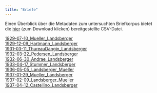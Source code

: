 ```yaml
---
title: "Briefe"
---
```

Einen Überblick über die Metadaten zum untersuchten Briefkorpus bietet die [hier](files/metadata_letters.csv) (zum Download klicken) bereitgestellte CSV-Datei.

[1929-07-10_Mueller_Landsberger](1929-07-10_Mueller_Landsberger.qmd)  
[1929-12-09_Hartmann_Landsberger](1929-12-09_Hartmann_Landsberger.qmd)  
[1931-03-11_ThureauDangin_Landsberger](1931-03-11_ThureauDangin_Landsberger.qmd)  
[1932-03-22_Pedersen_Landsberger](1932-03-22_Pedersen_Landsberger.qmd)  
[1932-06-30_Andrae_Landsberger](1932-06-30_Andrae_Landsberger.qmd)  
[1933-04-17_Stummer_Landsberger](1933-04-17_Stummer_Landsberger.qmd)  
[1936-05-05_Landsberger_Mueller](1936-05-05_Landsberger_Mueller.qmd)  
[1937-01-29_Mueller_Landsberger](1937-01-29_Mueller_Landsberger.qmd)  
[1937-02-09_Landsberger_Mueller](1937-02-09_Landsberger_Mueller.qmd)  
[1937-04-12_Castellino_Landsberger](1937-04-12_Castellino_Landsberger.qmd)  
